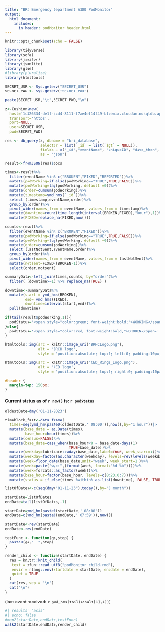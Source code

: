 ---
title: "BRI Emergency Department A300 PodMonitor"
output:
  html_document:
    includes:
      in_header: podMonitor_header.html
---

```{r setup, include=FALSE}
knitr::opts_chunk$set(echo = FALSE)

library(tidyverse)
library(sofa)
library(janitor)
library(jsonlite)
library(glue)
#library(pluralize)
library(htmltools)

SECRET_USR <- Sys.getenv("SECRET_USR")
SECRET_PWD <- Sys.getenv("SECRET_PWD")

paste(SECRET_USR,"\t",SECRET_PWD,"\n")

z<-Cushion$new(
  host='1c326334-de1f-4cd4-8111-f7ae4ef14f49-bluemix.cloudantnosqldb.appdomain.cloud',
  transport='https',
  port=NULL,
  user=SECRET_USR,
  pwd=SECRET_PWD)

res <- db_query(z, dbname = "bri_database",
                selector = list(`_id` = list(`$gt` = NULL)),
                fields = c("_id","eventName", "uniqueID", "date_then", "podWorking", "lastSent", "lastNotSent", "podReported"),
                as = "json")

result<-fromJSON(res)$docs

times<-result%>%
  filter(eventName %in% c("BROKEN","FIXED","REPORTED"))%>%
  mutate(podWorking=if_else(podWorking=="TRUE",TRUE,FALSE))%>%
  mutate(podWorking=lag(podWorking, default =0))%>%
  mutate(order=cumsum(podWorking))%>%
  mutate(timestamp=ymd_hms(`_id`))%>%
  select (timestamp,eventName,order)%>%
  group_by(order)%>%
  pivot_wider(names_from = eventName, values_from = timestamp)%>%
  mutate(downtime=round(time_length(interval(BROKEN,FIXED),"hour"),1))%>%
  mutate(FIXED=replace_na(FIXED,now()))

counts<-result%>%
  filter(eventName %in% c("BROKEN","FIXED"))%>%
  mutate(podWorking=if_else(podWorking=="TRUE",TRUE,FALSE))%>%
  mutate(podWorking=lag(podWorking, default =0))%>%
  mutate(order=cumsum(podWorking))%>%
  select (lastNotSent,eventName,order)%>%
  group_by(order)%>%
  pivot_wider(names_from = eventName, values_from = lastNotSent)%>%
  mutate(notsent=FIXED-(BROKEN-1))%>%
  select(order,notsent)

summaryData<-left_join(times,counts, by="order")%>%
  filter( (downtime>=1) %>% replace_na(TRUE) )

downtime<-summaryData%>%
  mutate(start = ymd_hms(BROKEN),
         end= ymd_hms(FIXED),
         downtime=interval(start,end))%>%
  pull(downtime)

if(tail(result$podWorking,1)){
  podStatus='<span style="color:green; font-weight:bold;">WORKING</span>'
}else{
  podStatus='<span style="color:red; font-weight:bold;">BROKEN</span>'
}

```  

```{r, echo=FALSE}
htmltools::img(src = knitr::image_uri("BRHCLogo.png"), 
               alt = 'BRCH logo', 
               style = 'position:absolute; top:0; left:0; padding:10px; height:100px;')

htmltools::img(src = knitr::image_uri("CED_Rings_Logo.png"), 
               alt = 'CED logo', 
               style = 'position:absolute; top:0; right:0; padding:10px; height:100px;')
```

```{css, echo=FALSE}
#header {
  margin-top: 150px;
}
```

#### Current status as of `r now()`  is: `r podStatus`

```{r createTimeblock}  

oldestDate=dmy('01-11-2023')

timeblock_fast<-data.frame(
  times=seq(ymd_hm(paste0(oldestDate,' 08:00')),now(),by="1 hour"))|>
  mutate(base_date = as.Date(times),
         base_hour=hour(times))%>%
  mutate(census=FALSE)%>%
  mutate(base_date=case_when(base_hour<8 ~ base_date-days(1),
                             TRUE~base_date))%>%
  mutate(weekday=lubridate::wday(base_date,label=TRUE, week_start=1))%>%
  mutate(weekday=factor(as.character(weekday), levels=rev(levels(weekday))))%>%
  mutate(week=floor_date(base_date,unit="week", week_start=1))%>%
  mutate(week=paste("w/c:",(format(week, format="%d %b"))))%>%
  mutate(week=forcats::as_factor(week))%>%
  mutate(base_hour=factor(base_hour, levels=c(8:23,0:7)))%>%
  mutate(status = if_else(times %within% as.list(downtime), FALSE, TRUE))

listOfDates<-c(seq(dmy("01-11-23"),today(),by="1 month"))

startDate=listOfDates
endDate=tail(listOfDates,-1)

startDate=ymd_hm(paste0(startDate,' 08:00'))
endDate=c(ymd_hm(paste0(endDate,' 07:59')),now())

startDate<-rev(startDate)
endDate<-rev(endDate)

testFunc <- function(go,stop) {
  paste0(go,"  ",stop)
}

render_child <- function(startDate, endDate) {
  res = knitr::knit_child(
   text = xfun::read_utf8("podMonitor_child.rmd"),
   envir = rlang::env(startdate = startDate, enddate = endDate),
   quiet = TRUE
  )
  cat(res, sep = '\n')
  cat("\n")
}

```

(last event received: `r ymd_hms(tail(result[1],1))`)

```{r}
#| results: "asis"
#| echo: false
#map2(startDate,endDate,testFunc)
walk2(startDate,endDate,render_child)
```
